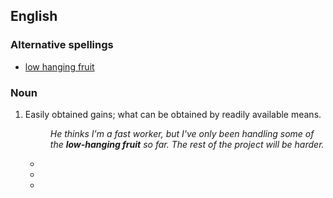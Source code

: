 ==English==

===Alternative spellings===
*[[low hanging fruit]]

===Noun===
{{en-noun|sg=[[low]]-[[hanging]] [[fruit]]|pl=low-hanging fruit|pl2=low-hanging fruits}}
#{{idiom}} Easily obtained gains; what can be obtained by readily available means.
#:''He thinks I'm a fast worker, but I've only been handling some of the '''low-hanging fruit''' so far.  The rest of the project will be harder.''
#*{{quote-book|title=Whistling Past Dixie: How Democrats Can Win Without the South|page=166|author=Thomas F. Schaller|year=2008|passage=But, Florida aside, the '''low-hanging fruit''' is not in Dixie.}}
#*{{quote-book|title=Environmental Policy and Corporate Behaviour|page=97|author=Nick Johnstone|year=2007|passage=the '''low-hanging fruit''' are picked first}}
#*{{quote-book|title=The Natural Step for Communities: How Cities and Towns Can Change to |page=201|author=Sarah James|oauthors=Torbjörn Lahti|year=2004|passage='''Low-hanging fruits''' are those actions that garner early agreement and that are obtainable in the short run.}}